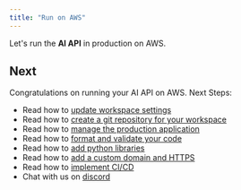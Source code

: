 ```yaml
---
title: "Run on AWS"
---
```


Let's run the **AI API** in production on AWS.

<Snippet file="aws-setup.mdx" />

<Snippet file="update-ai-api-prd-secrets.mdx" />

<Snippet file="create-aws-resources.mdx" />

<Snippet file="ai-app-production-fastapi.mdx" />

<Snippet file="ai-app-update-production.mdx" />

<Snippet file="delete-aws-resources.mdx" />

## Next

Congratulations on running your AI API on AWS. Next Steps:

- Read how to [update workspace settings](/how-to/workspace-settings)
- Read how to [create a git repository for your workspace](/how-to/git-repo)
- Read how to [manage the production application](/how-to/production-app)
- Read how to [format and validate your code](/how-to/format-and-validate)
- Read how to [add python libraries](/how-to/python-libraries)
- Read how to [add a custom domain and HTTPS](how-to/domain-https)
- Read how to [implement CI/CD](how-to/ci-cd)
- Chat with us on [discord](https://discord.gg/4MtYHHrgA8)

